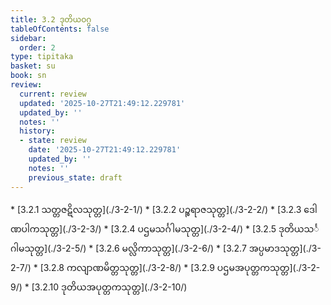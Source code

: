 ```yaml
---
title: 3.2 ဒုတိယဝဂ္ဂ
tableOfContents: false
sidebar:
  order: 2
type: tipitaka
basket: su
book: sn
review:
  current: review
  updated: '2025-10-27T21:49:12.229781'
  updated_by: ''
  notes: ''
  history:
  - state: review
    date: '2025-10-27T21:49:12.229781'
    updated_by: ''
    notes: ''
    previous_state: draft
---
```



<ReviewStatus review={frontmatter.review} showDetails={true} />

<HypothesisAnnotation frontmatter={frontmatter} />

<DynamicBreadcrumb />



<TableOfContents book="sn" section="3.2">
* [3.2.1 သတ္တဇဋိလသုတ္တ](./3-2-1/)
* [3.2.2 ပဉ္စရာဇသုတ္တ](./3-2-2/)
* [3.2.3 ဒေါဏပါကသုတ္တ](./3-2-3/)
* [3.2.4 ပဌမသင်္ဂါမသုတ္တ](./3-2-4/)
* [3.2.5 ဒုတိယသင်္ဂါမသုတ္တ](./3-2-5/)
* [3.2.6 မလ္လိကာသုတ္တ](./3-2-6/)
* [3.2.7 အပ္ပမာဒသုတ္တ](./3-2-7/)
* [3.2.8 ကလျာဏမိတ္တသုတ္တ](./3-2-8/)
* [3.2.9 ပဌမအပုတ္တကသုတ္တ](./3-2-9/)
* [3.2.10 ဒုတိယအပုတ္တကသုတ္တ](./3-2-10/)
</TableOfContents>